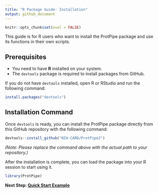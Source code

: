 ```yaml
---
title: "R Package Guide: Installation"
output: github_document
---
```


```r
knitr::opts_chunk$set(eval = FALSE)
```

This guide is for R users who want to install the ProtPipe package and use its functions in their own scripts.

## Prerequisites

* You need to have **R** installed on your system.
* The `devtools` package is required to install packages from GitHub.

If you do not have `devtools` installed, open R or RStudio and run the following command:

```r
install.packages("devtools")
```

## Installation Command

Once `devtools` is ready, you can install the ProtPipe package directly from this GitHub repository with the following command:

```r
devtools::install_github("NIH-CARD/ProtPipe2")
```

*(Note: Please replace the command above with the actual path to your repository.)*

After the installation is complete, you can load the package into your R session to start using it.

```r
library(ProtPipe)
```

**Next Step: [Quick Start Example](./R-Package-Guide-2-Quick-Start)**
